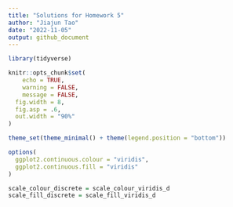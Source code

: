 ```yaml
---
title: "Solutions for Homework 5"
author: "Jiajun Tao"
date: "2022-11-05"
output: github_document
---
```


```r
library(tidyverse)

knitr::opts_chunk$set(
	echo = TRUE,
	warning = FALSE,
	message = FALSE,
  fig.width = 8,
  fig.asp = .6,
  out.width = "90%"
)

theme_set(theme_minimal() + theme(legend.position = "bottom"))

options(
  ggplot2.continuous.colour = "viridis",
  ggplot2.continuous.fill = "viridis"
)

scale_colour_discrete = scale_colour_viridis_d
scale_fill_discrete = scale_fill_viridis_d
```

